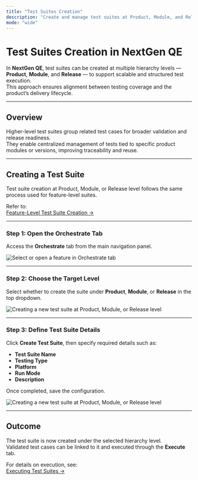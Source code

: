 ```yaml
---
title: "Test Suites Creation"
description: "Create and manage test suites at Product, Module, and Release levels in the Orchestrate tab of NextGen QE."
mode: "wide"
---
```


# Test Suites Creation in NextGen QE

In **NextGen QE**, test suites can be created at multiple hierarchy levels — **Product**, **Module**, and **Release** — to support scalable and structured test execution.  
This approach ensures alignment between testing coverage and the product’s delivery lifecycle.

---

## Overview

Higher-level test suites group related test cases for broader validation and release readiness.  
They enable centralized management of tests tied to specific product modules or versions, improving traceability and reuse.

---

## Creating a Test Suite

Test suite creation at Product, Module, or Release level follows the same process used for feature-level suites.

Refer to:  
[Feature-Level Test Suite Creation →](/web-testing/orchestrate/feature-level-test-suite)

---

### Step 1: Open the Orchestrate Tab

Access the **Orchestrate** tab from the main navigation panel.

<img src="/web-testing/imgs/orchastrate.png" alt="Select or open a feature in Orchestrate tab" />

---

### Step 2: Choose the Target Level

Select whether to create the suite under **Product**, **Module**, or **Release** in the top dropdown.


<img src="/web-testing/imgs/selected_img.png" alt="Creating a new test suite at Product, Module, or Release level" />

---

### Step 3: Define Test Suite Details

Click **Create Test Suite**, then specify required details such as:

- **Test Suite Name**  
- **Testing Type**  
- **Platform**  
- **Run Mode**  
- **Description**

Once completed, save the configuration.

<img src="/web-testing/imgs/orchastrate_test_suite_creation.png" alt="Creating a new test suite at Product, Module, or Release level" />

---

## Outcome

The test suite is now created under the selected hierarchy level.  
Validated test cases can be linked to it and executed through the **Execute** tab.

For details on execution, see:  
[Executing Test Suites →](/web-testing/execute/executing-test-suites)
